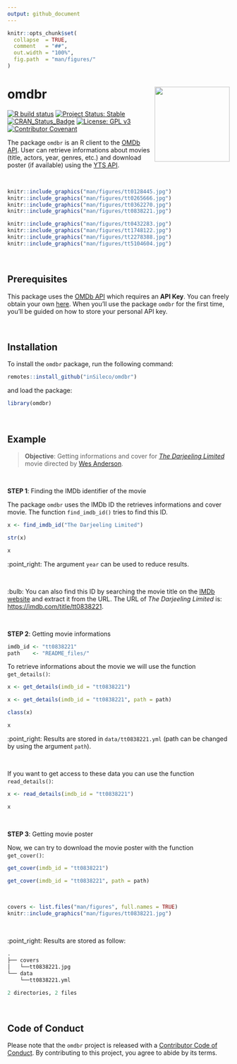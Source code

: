 ```yaml
---
output: github_document
---
```


<!-- README.md is generated from README.Rmd. Please edit that file -->

```r
knitr::opts_chunk$set(
  collapse  = TRUE,
  comment   = "##",
  out.width = "100%",
  fig.path  = "man/figures/"
)
```


omdbr <img src="man/figures/logo.png" height="170" align="right"/>
=======================

<!-- badges: start -->
[![R build status](https://github.com/inSileco/omdbr/workflows/R-CMD-check/badge.svg)](https://github.com/inSileco/omdbr/actions)
[![Project Status: Stable](https://img.shields.io/badge/lifecycle-stable-brightgreen.svg)](https://www.tidyverse.org/lifecycle/#stable)
[![CRAN\_Status\_Badge](https://www.r-pkg.org/badges/version/omdbr)](https://cran.r-project.org/package=omdbr)
[![License: GPL v3](https://img.shields.io/badge/License-GPLv3-blue.svg)](https://www.gnu.org/licenses/gpl-3.0)
[![Contributor Covenant](https://img.shields.io/badge/Contributor%20Covenant-v2.0%20adopted-ff69b4.svg)](code_of_conduct.md)
<!-- badges: end -->

The package `omdbr` is an R client to the [OMDb API](http://www.omdbapi.com).
User can retrieve informations about movies (title, actors, year, genres, etc.)
and download poster (if available) using the [YTS API](https://yts.mx/api/v2/).

<br />

<p align="center">
```r
knitr::include_graphics("man/figures/tt0128445.jpg")
knitr::include_graphics("man/figures/tt0265666.jpg")
knitr::include_graphics("man/figures/tt0362270.jpg")
knitr::include_graphics("man/figures/tt0838221.jpg")

knitr::include_graphics("man/figures/tt0432283.jpg")
knitr::include_graphics("man/figures/tt1748122.jpg")
knitr::include_graphics("man/figures/tt2278388.jpg")
knitr::include_graphics("man/figures/tt5104604.jpg")
```
</p>

<br />

## Prerequisites

This package uses the [OMDb API](http://www.omdbapi.com) which requires an **API
Key**. You can freely obtain your own [here](http://www.omdbapi.com/apikey.aspx).
When you'll use the package `omdbr` for the first time, you'll be guided on
how to store your personal API key.


<br />

## Installation

To install the `omdbr` package, run the following command:

```r
remotes::install_github("inSileco/omdbr")
```

and load the package:

```r
library(omdbr)
```

<br />

## Example

> **Objective**: Getting informations and cover for
[_The Darjeeling Limited_](https://imdb.com/title/tt0838221) movie directed by
[Wes Anderson](https://en.wikipedia.org/wiki/Wes_Anderson).

<br />

**STEP 1**: Finding the IMDb identifier of the movie

The package `omdbr` uses the IMDb ID the retrieves informations and cover movie.
The function `find_imdb_id()` tries to find this ID.

```r
x <- find_imdb_id("The Darjeeling Limited")
```

```r
str(x)
```

```r
x
```

:point_right: The argument `year` can be used to reduce results.

<br />

:bulb: You can also find this ID by searching the movie title on the
[IMDb website](https://imdb.com) and extract it from the URL.
The URL of _The Darjeeling Limited_ is:
[https://imdb.com/title/tt0838221](https://imdb.com/title/tt0838221).

<br />

**STEP 2**: Getting movie informations

```r
imdb_id <- "tt0838221"
path    <- "README_files/"
```

To retrieve informations about the movie we will use the function `get_details()`:

```r
x <- get_details(imdb_id = "tt0838221")
```

```r
x <- get_details(imdb_id = "tt0838221", path = path)
```

```r
class(x)
```

```r
x
```

:point_right: Results are stored in `data/tt0838221.yml` (path can be changed
by using the argument `path`).

<br />

If you want to get access to these data you can use the function `read_details()`:


```r
x <- read_details(imdb_id = "tt0838221")
```

```r
x
```

<br />

**STEP 3**: Getting movie poster

Now, we can try to download the movie poster with the function `get_cover()`:

```r
get_cover(imdb_id = "tt0838221")
```

```r
get_cover(imdb_id = "tt0838221", path = path)
```


<br />

<p align="center">
```r
covers <- list.files("man/figures", full.names = TRUE)
knitr::include_graphics("man/figures/tt0838221.jpg")
```
</p>

<br />

:point_right: Results are stored as follow:

```r
.
├── covers
│   └──tt0838221.jpg
└── data
    └──tt0838221.yml

2 directories, 2 files
```

<br />

## Code of Conduct

Please note that the `omdbr` project is released with a
[Contributor Code of
Conduct](https://contributor-covenant.org/version/2/0/CODE_OF_CONDUCT.html).
By contributing to this project, you agree to abide by its terms.
